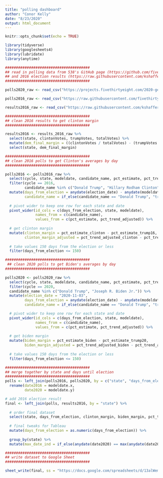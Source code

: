 ---
title: "polling dashboard"
author: "Conor Kelly"
date: "8/23/2020"
output: html_document
---

```{r setup, include=FALSE}
knitr::opts_chunk$set(echo = TRUE)

library(tidyverse)
library(googlesheets4)
library(lubridate)
library(anytime)

#######################################
## read in polling data from 538's GitHub page (https://github.com/fivethirtyeight/data/tree/master/polls)
## and 2016 election results (https://raw.githubusercontent.com/kshaffer/election2016/master/2016ElectionResultsByState.csv)
#######################################

polls2020_raw <- read_csv("https://projects.fivethirtyeight.com/2020-general-data/presidential_poll_averages_2020.csv")

polls2016_raw <- read_csv("https://raw.githubusercontent.com/fivethirtyeight/data/master/polls/pres_pollaverages_1968-2016.csv")

results2016_raw <- read_csv("https://raw.githubusercontent.com/kshaffer/election2016/master/2016ElectionResultsByState.csv")

#######################################
## clean 2016 results to get clinton margin
#######################################

results2016 <- results_2016_raw %>%
  select(state, clintonVotes, trumpVotes, totalVotes) %>%
  mutate(dem_final_margin = ((clintonVotes / totalVotes) - (trumpVotes / totalVotes)) * 100) %>%
  select(state, dem_final_margin)

#######################################
## clean 2016 polls to get Clinton's averages by day
#######################################

polls2016 <- polls2016_raw %>%
  select(cycle, state, modeldate, candidate_name, pct_estimate, pct_trend_adjusted, election_date) %>%
  filter(cycle == 2016,
         candidate_name %in% c("Donald Trump", "Hillary Rodham Clinton")) %>%
  mutate(days_from_election = anydate(election_date) - anydate(modeldate),
         candidate_name = if_else(candidate_name == "Donald Trump", "trump16", "clinton")) %>%
  
  # pivot wider to keep one row for each state and date
  pivot_wider(id_cols = c(days_from_election, state, modeldate),
              names_from = c(candidate_name),
              values_from = c(pct_estimate, pct_trend_adjusted)) %>%
  
  # get clinton margin
  mutate(clinton_margin = pct_estimate_clinton - pct_estimate_trump16,
         clinton_margin_adjusted = pct_trend_adjusted_clinton - pct_trend_adjusted_trump16) %>%
  
  # take values 150 days from the election or less
  filter(days_from_election <= 150)

#######################################
 ## clean 2020 polls to get Biden's averages by day 
#######################################

polls2020 <- polls2020_raw %>%
  select(cycle, state, modeldate, candidate_name, pct_estimate, pct_trend_adjusted) %>%
  filter(cycle == 2020,
  candidate_name %in% c("Donald Trump", "Joseph R. Biden Jr.")) %>%
  mutate(election_date = "2020-11-03",
         days_from_election = anydate(election_date) - anydate(modeldate),
         candidate_name = if_else(candidate_name == "Donald Trump", "trump20", "biden")) %>%

  # pivot wider to keep one row for each state and date
  pivot_wider(id_cols = c(days_from_election, state, modeldate),
              names_from = c(candidate_name),
              values_from = c(pct_estimate, pct_trend_adjusted)) %>%
  
  # get biden margin
  mutate(biden_margin = pct_estimate_biden - pct_estimate_trump20,
         biden_margin_adjusted = pct_trend_adjusted_biden - pct_trend_adjusted_trump20) %>%
  
  # take values 150 days from the election or less
  filter(days_from_election <= 150)

#######################################  
## merge together by state and days until election
#######################################
polls <- left_join(polls2016, polls2020, by = c("state", "days_from_election")) %>%
  rename(date2016 = modeldate.x,
         date2020 = modeldate.y)

# add 2016 election result
final <- left_join(polls, results2016, by = "state") %>%
  
  # order final dataset
  select(state, days_from_election, clinton_margin, biden_margin, pct_trend_adjusted_clinton, pct_trend_adjusted_biden, everything()) %>%
  
  # final tweaks for Tableau
  mutate(days_from_election = as.numeric(days_from_election)) %>%
  
  group_by(state) %>%
  mutate(max_date_ind = if_else(anydate(date2020) == max(anydate(date2020)), 1, 0))

#######################################  
## write dataset to Google Sheet
#######################################

sheet_write(final, ss = "https://docs.google.com/spreadsheets/d/13alWemxRosNIc8Gm3-Hq-Z0c4QXj10erhuCLJqsZ1nk/edit#gid=0", sheet = "Sheet1")


```


